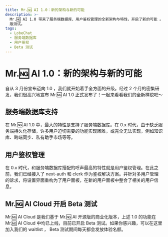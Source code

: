 ```yaml
---
title: Mr.🆖 AI 1.0：新的架构与新的可能
description: >-
  Mr.🆖 AI 1.0 带来了服务端数据库、用户鉴权管理的全新架构与特性，开启了新的可能 。在此基础上， Mr.🆖 AI Cloud 开启 Beta
  版测试。
tags:
  - LobeChat
  - 服务端数据库
  - 用户鉴权
  - Beta 测试
---
```


# Mr.🆖 AI 1.0：新的架构与新的可能

自从 3 月份宣布迈向 1.0 ，我们就开始着手全方面的升级。经过 2 个月的密集研发，我们很高兴地宣布 Mr.🆖 AI 1.0 正式发布了！一起来看看我们的全新样貌吧～

## 服务端数据库支持

在 Mr.🆖 AI 1.0 中，最大的特性是支持了服务端数据库。在 0.x 时代，由于缺乏服务端持久化存储，许多用户迫切需要的功能实现困难，或完全无法实现，例如知识库、跨端同步、私有助手市场等等。

## 用户鉴权管理

在 0.x 时代，和服务端数据库搭配的呼声最高的特性就是用户鉴权管理。在此之前，我们已经接入了 next-auth 和 clerk 作为鉴权解决方案。并针对多用户管理的诉求，将设置界面重构为了用户面板，在新的用户面板中整合了相关的用户信息。

## Mr.🆖 AI Cloud 开启 Beta 测试

Mr.🆖 AI Cloud 是我们基于 Mr.🆖 AI 开源版的商业化版本，上述 1.0 的功能在 Mr.🆖 AI Cloud 中均已上线，目前已开启 Beta 测试。如果你感兴趣，可以在这里加入我们的 waitlist ， Beta 测试期间每天都会发放体验名额。
